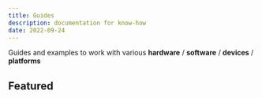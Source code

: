 ```yaml
---
title: Guides
description: documentation for know-how
date: 2022-09-24
---
```



Guides and examples to work with various **hardware** / **software** / **devices** / **platforms**

## Featured
<Cards>
  <Card title="ArmNN" href="/guides/armnn/" />
  <Card title="RKNN" href="/guides/rknn/" />
</Cards>